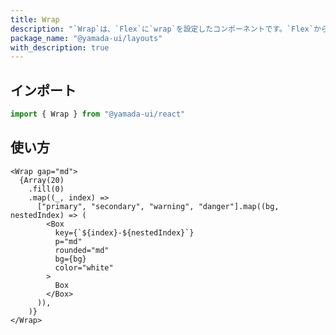 ```yaml
---
title: Wrap
description: "`Wrap`は、`Flex`に`wrap`を設定したコンポーネントです。`Flex`から便利なスタイルのショートハンドを継承しています。"
package_name: "@yamada-ui/layouts"
with_description: true
---
```


## インポート

```ts
import { Wrap } from "@yamada-ui/react"
```

## 使い方

```tsx
<Wrap gap="md">
  {Array(20)
    .fill(0)
    .map((_, index) =>
      ["primary", "secondary", "warning", "danger"].map((bg, nestedIndex) => (
        <Box
          key={`${index}-${nestedIndex}`}
          p="md"
          rounded="md"
          bg={bg}
          color="white"
        >
          Box
        </Box>
      )),
    )}
</Wrap>
```
